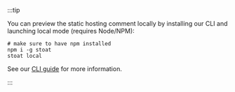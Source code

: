 :::tip

You can preview the static hosting comment locally by installing our CLI and launching local mode (requires Node/NPM):
```
# make sure to have npm installed
npm i -g stoat
stoat local
```

See our [CLI guide](../cli) for more information.

:::

